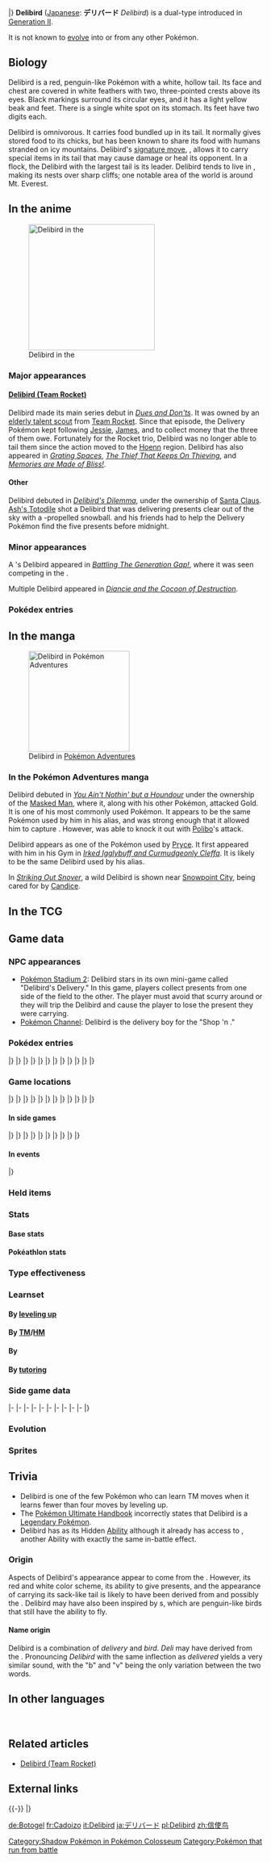 {{PokémonPrevNext/Head|type=Ice|type2=Flying}}
{{PokémonPrevNext/GO|species=Delibird}}
{{PokémonPrevNext/Pokémon|type=Ice|prevnum=224|prev=Octillery|nextnum=226|next=Mantine|round=none}}
{{PokémonPrevNext/Disambig|species=Delibird}}
|}
{{Pokémon Infobox
|name=Delibird
|jname=デリバード
|jtranslit=Deribādo
|tmname=Delibird
|ndex=225
|oldjdex=190
|jdex=194
|u2dex=254
|karea=Mountain
|kdex=090
|adex=081
|abrow=209
|obrow=256
|opbrow=032
|typebox=1
|type1=Ice
|type2=Flying
|category=Delivery
|height-ftin=2'11″
|height-m=0.9
|weight-lbs=35.3
|weight-kg=16.0
|abilityn=d
|ability1=Vital Spirit
|ability2=Hustle
|abilityd=Insomnia
|egggroupn=2
|egggroup1=Water 1
|egggroup2=Field
|eggcycles=20
|evtotal=1
|evsp=1
|expyield=116
|oldexp=183
|lv100exp=800,000
|gendercode=127
|color=Red
|catchrate=45
|body=09
|pokefordex=delibird
|generation=2
|friendship=70
}}
'''Delibird''' ([[List of Japanese Pokémon names|Japanese]]: '''デリバード''' ''Delibird'') is a dual-type {{2t|Ice|Flying}} {{OBP|Pokémon|species}} introduced in [[Generation II]].

It is not known to [[Evolution|evolve]] into or from any other Pokémon.

==Biology==
Delibird is a red, penguin-like Pokémon with a white, hollow tail. Its face and chest are covered in white feathers with two, three-pointed crests above its eyes. Black markings surround its circular eyes, and it has a light yellow beak and feet. There is a single white spot on its stomach. Its feet have two digits each.

Delibird is omnivorous. It carries food bundled up in its tail. It normally gives stored food to its chicks, but has been known to share its food with humans stranded on icy mountains. Delibird's [[signature move]], {{m|Present}}, allows it to carry special items in its tail that may cause damage or heal its opponent. In a flock, the Delibird with the largest tail is its leader. Delibird tends to live in {{DL|List of Pokémon by habitat|Mountain Pokémon|mountainous regions}}, making its nests over sharp cliffs; one notable area of the world is around Mt. Everest.

==In the anime==
[[File:Team Rocket Delibird.png|thumb|250px|left|Delibird in the {{pkmn|anime}}]]
===Major appearances===
====[[Delibird (Team Rocket)]]====
Delibird made its main series debut in ''[[EP231|Dues and Don'ts]]''. It was owned by an [[Rocket Scout|elderly talent scout]] from [[Team Rocket]]. Since that episode, the Delivery Pokémon kept following [[Jessie]], [[James]], and {{MTR}} to collect money that the three of them owe. Fortunately for the Rocket trio, Delibird was no longer able to tail them since the action moved to the [[Hoenn]] region. Delibird has also appeared in ''[[AG177|Grating Spaces]]'', ''[[DP080|The Thief That Keeps On Thieving]]'', and ''[[DP191|Memories are Made of Bliss!]]''.

====Other====
Delibird debuted in ''[[PK08|Delibird's Dilemma]]'', under the ownership of [[Santa Claus]]. [[Ash's Totodile]] shot a Delibird that was delivering presents clear out of the sky with a {{m|Water Gun}}-propelled snowball. {{AP|Pikachu}} and his friends had to help the Delivery Pokémon find the five presents before midnight.

===Minor appearances===
A {{pkmn|Coordinator}}'s Delibird appeared in ''[[DP095|Battling The Generation Gap!]]'', where it was seen competing in the {{to|Celestic}} {{pkmn|Contest}}.

Multiple Delibird appeared in ''[[M17|Diancie and the Cocoon of Destruction]]''.

===Pokédex entries===
{{Animedexheader|Johto}}
{{Animedexbody|EP231|Delibird|Ash's Pokédex|Delibird, the Delivery Pokémon. Delibird's most unique [[Move|attack]] is {{m|Present|giving presents}}. However, some of these presents have been known to explode. Sometimes, Delibird's presents can actually restore energy to its opponents.}}
{{Animedexfooter/Pokémon|original|Johto}}

==In the manga==
[[File:Masked Man Delibird.png|thumb|200px|Delibird in [[Pokémon Adventures]]]]
===In the Pokémon Adventures manga===
Delibird debuted in ''[[PS103|You Ain't Nothin' but a Houndour]]'' under the ownership of the [[Masked Man]], where it, along with his other Pokémon, attacked Gold. It is one of his most commonly used Pokémon. It appears to be the same Pokémon used by him in his alias, and was strong enough that it allowed him to capture {{p|Ho-Oh}}. However, {{adv|Gold}} was able to knock it out with [[Polibo]]'s {{m|Perish Song}} attack.

Delibird appears as one of the Pokémon used by [[Pryce]]. It first appeared with him in his Gym in ''[[PS143|Irked Igglybuff and Curmudgeonly Cleffa]]''. It is likely to be the same Delibird used by his alias.

In ''[[PS387|Striking Out Snover]]'', a wild Delibird is shown near [[Snowpoint City]], being cared for by [[Candice]].

==In the TCG==
{{main|Delibird (TCG)}}

==Game data==
===NPC appearances===
* [[Pokémon Stadium 2]]: Delibird stars in its own mini-game called "Delibird's Delivery." In this game, players collect presents from one side of the field to the other. The player must avoid {{p|Swinub}} that scurry around or they will trip the Delibird and cause the player to lose the present they were carrying.
* [[Pokémon Channel]]: Delibird is the delivery boy for the "Shop 'n {{p|Squirtle}}."

===Pokédex entries===
{{Dex/Header|type=Ice|type2=Flying}}
{{Dex/NA|gen=II}}
{{Dex/Gen|gen=II}}
{{Dex/Entry1|v=Gold|entry=It carries food all day long. There are tales about lost people who were saved by the food it had.}}
{{Dex/Entry1|v=Silver|entry=It nests at the edge of sharp cliffs. It spends all day carrying food to its awaiting chicks.}}
{{Dex/Entry1|v=Crystal|entry=It always carries its food with it, wherever it goes. If attacked, it throws its food at the opponent.}}
{{Dex/Entry1|v=Stadium 2|t=FFF|color=000|entry=It carries food all day long. There are tales about lost people who were saved by the food it had.}}
|}
|}
{{Dex/Gen|gen=III}}
{{Dex/Entry2|v=Ruby|v2=Sapphire|t=FFF|t2=FFF|entry=Delibird carries its food bundled up in its tail. There once was a famous explorer who managed to reach the peak of {{wp|Mount Everest|Mt. Everest}} thanks to one of these Pokémon sharing its food.}}
{{Dex/Entry1|v=Emerald|t=FFF|entry=It carries food bundled up in its tail. There was a famous explorer who managed to scale Mt. Everest thanks to a Delibird sharing its food.}}
{{Dex/Entry1|v=FireRed|entry=It nests at the edge of sharp cliffs. It spends all day carrying food to its awaiting chicks.}}
{{Dex/Entry1|v=LeafGreen|entry=It carries food all day long. There are tales about lost people who were saved by the food it had.}}
|}
|}
{{Dex/Gen|gen=IV}}
{{Dex/Entry3|v=Diamond|v2=Pearl|v3=Platinum|entry=It carries food rolled up in its tail. It has the habit of sharing food with people lost in mountains.}}
{{Dex/Entry1|v=HeartGold|entry=It carries food all day long. There are tales about lost people who were saved by the food it had.}}
{{Dex/Entry1|v=SoulSilver|entry=It nests at the edge of sharp cliffs. It spends all day carrying food to its awaiting chicks.}}
|}
|}
{{Dex/Gen|gen=V}}
{{Dex/Entry2|v=Black|v2=White|t=FFF|entry=It carries food rolled up in its tail. It has the habit of sharing food with people lost in mountains.}}
{{Dex/Entry2|v=Black 2|v2=White 2|t=FFF|entry=It carries food all day long. When someone is lost in the mountains, it shares that food.}}
|}
|}
{{Dex/Gen|gen=VI}}
{{Dex/Entry1|v=X|t=FFF|entry=It carries food rolled up in its tail. It has the habit of sharing food with people lost in mountains.}}
{{Dex/Entry1|v=Y|entry=It carries food all day long. When someone is lost in the mountains, it shares that food.}}
{{Dex/Entry2|v=Omega Ruby|v2=Alpha Sapphire|t=FFF|t2=fff|entry=Delibird carries its food bundled up in its tail. There once was a famous explorer who managed to reach the peak of the world's highest mountain, thanks to one of these Pokémon sharing its food.}}
|}
|}
{{Dex/Gen|gen=VII}}
{{Dex/Entry1|v=Sun|entry=Although it naturally prefers colder locales, Delibird in [[Alola]] seem able to withstand the heat to a certain extent.}}
{{Dex/Entry1|v=Moon|entry=It has a generous habit of sharing its food with people and Pokémon, so it's always scrounging around for more food.}}
{{Dex/Entry1|v=Ultra Sun|entry=It shares its food with people who are stranded. Because Delibird is omnivorous, sometimes it gives those people bug Pokémon.}}
{{Dex/Entry1|v=Ultra Moon|entry=It wraps food in its tail to carry it around. The Delibird with the biggest tail is the boss of the flock!}}
|}
|}
{{Dex/Footer}}

===Game locations===
{{Availability/Header|type=Ice|type2=Flying}}
{{Availability/NA|gen=II}}
{{Availability/Gen|gen=II}}
{{Availability/Entry1/None|1|v=Gold|area=[[Trade]], {{pkmn2|Event}}}}
{{Availability/Entry1|1|v=Silver|area=[[Ice Path]]}}
{{Availability/Entry1|1|v=Crystal|area=[[Ice Path]]}}
|}
|}
{{Availability/Gen|gen=III}}
{{Availability/Entry2/None|v=Ruby|v2=Sapphire|area=[[Trade]], {{pkmn2|Event}}}}
{{Availability/Entry1/None|v=Emerald|area=[[Trade]], {{pkmn2|Event}}}}
{{Availability/Entry1|v=FireRed|area=[[Icefall Cave]]}}
{{Availability/Entry1/None|v=LeafGreen|area=[[Trade]], {{pkmn2|Event}}}}
{{Availability/Entry1|v=Colosseum|area=[[Realgam Tower]] {{color2|{{shadow color}}|Shadow Pokémon|(Shadow)}}}}
{{Availability/Entry1/None|v=XD|link=Pokémon XD: Gale of Darkness}}
|}
|}
{{Availability/Gen|gen=IV}}
{{Availability/Entry2|v=Diamond|v2=Pearl|area={{rt|216|Sinnoh}} ([[Pokémon outbreak|Swarm]])}}
{{Availability/Entry1|v=Platinum|area={{rt|217|Sinnoh}} ([[Pokémon outbreak|Swarm]])}}
{{Availability/Entry1/None|v=HeartGold}}
{{Availability/Entry1|v=SoulSilver|area=[[Ice Path]]}}
{{Availability/Entry1|v=Pal Park|color={{locationcolor/light|mountain}}|link=Pal Park|area={{DL|List of Pokémon by Pal Park location|Mountain}}}}
|}
|}
{{Availability/Gen|gen=V}}
{{Availability/Entry2|v=Black|v2=White|t=fff|area=[[Giant Chasm]]}}
{{Availability/Entry2|v=Black 2|v2=White 2|t=fff|area={{rt|22|Unova}} and [[Giant Chasm]]}}
{{Availability/Entry1|v=Dream World|color={{dream color}}|area={{dwa|Windswept Sky}}}}
|}
|}
{{Availability/Gen|gen=VI}}
{{Availability/Entry2|v=X|v2=Y|t=fff|area={{rt|17|Kalos}}, [[Friend Safari]] ([[Friend Safari#Ice-type Safari|Ice]])}}
{{Availability/Entry2|v=Omega Ruby|v2=Alpha Sapphire|t=FFF|t2=fff|area=[[Shoal Cave]] ({{DL|DexNav|hidden Pokémon}}{{tt|*|After capturing or defeating Groudon/Kyogre}})}}
|}
|}
{{Availability/Gen|gen=VII}}
{{Availability/Entry2|v=Sun|v2=Moon|area={{rt|3|Alola}}}}
{{Availability/Entry2|v=Ultra Sun|v2=Ultra Moon|area=[[Seaward Cave]]}}
|}
|}
{{Availability/Footer}}

====In side games====
{{Availability/Header|type=Ice|type2=Flying}}
{{Availability/NA|gen=II}}
{{Availability/Gen|gen=II}}
{{Availability/NA/Side|gen=II}}
|}
|}
{{Availability/Gen|gen=III}}
{{Availability/Entry1|v=Channel|color={{water color}}|area=Upgrade binder}}
{{Availability/Entry1|v=Trozei!|color={{yellow color}}|area=[[Secret Storage 19]], Endless Level 30, Forever Level 5, [[Mr. Who's Den]]}}
{{Availability/Entry2|v=MD Red|v2=MD Blue|link=Pokémon Mystery Dungeon: Red Rescue Team and Blue Rescue Team|area=[[Northwind Field]] (17F-25F)}}
|}
|}
{{Availability/Gen|gen=IV}}
{{Availability/Entry2|v=MD Time|v2=MD Darkness|link=Pokémon Mystery Dungeon: Explorers of Time and Explorers of Darkness|area=[[Blizzard Island]] (1F-20F), [[Crevice Cave]] (B1-B10, Lower Crevice Cave B1-B4), [[Mt. Avalanche]] (B1-B19)}}
{{Availability/Entry1|v=MD Sky|link=Pokémon Mystery Dungeon: Explorers of Sky|area=[[Blizzard Island]] (1F-20F), [[Crevice Cave]] (B1-B10, Lower Crevice Cave B1-B4), [[Mt. Avalanche]] (B1-B19)}}
{{Availability/Entry1|v=Ranger: SoA|link=Pokémon Ranger: Shadows of Almia|color={{SoA color}}|area=[[Hia Valley]]}}
<!--{{Availability/Entry1|v=MD Stormy|link=Pokémon Mystery Dungeon (WiiWare)|color={{water color}}|area=}}-->
{{Availability/Entry1|v=PokéPark Wii|link=PokéPark Wii: Pikachu's Adventure|color={{grass color}}|area=[[Iceberg Zone]]}}
{{Availability/Entry1|v=Ranger: GS|link=Pokémon Ranger: Guardian Signs|color={{GS color}}|area=[[Mt. Sorbet]], [[Forest Temple]], [[Fire Temple]], [[Ice Temple]], [[Thunder Temple]], [[Dark Temple]], [[Light Temple]]}}
|}
|}
{{Availability/Gen|gen=V}}
{{Availability/Entry1|1|v=Rumble Blast|color={{fire color}}|area=Glacier: [[Frozen Tundra]]}}
{{Availability/Entry1|1|v=PokéPark 2|link=PokéPark 2: Wonders Beyond|color={{grass color}}|area=[[Crag Area]]}}
{{Availability/Entry1|1|v=Rumble U|color={{fire color}}|area=[[Verdant Plaza#Four Seasons in the Forest|Verdant Plaza: Four Seasons in the Forest]]}}
|}
|}
{{Availability/Gen|gen=VI}}
{{Availability/Entry1|1|v=Battle Trozei|color={{defense color}}|area=[[Safari Jungle#Friday Stage 3|Safari Jungle: Stage 3]]{{dotw|Fr}}}}
{{Availability/Entry1|1|v=Shuffle|color={{beauty color}}|area=[[Mt. Vinter|Mt. Vinter: Stage 106]]<br>Event: ''[[Special Stages|Rake In Some Items!]]''<br>Event: ''{{DL|Special Stages|A Great Chance a Day!}}'' <small>(Holiday)</small>}}
{{Availability/Entry1|1|v=Rumble World|color={{fire color}}|area=[[Pearl Marsh#Aurora Ice Field|Pearl Marsh: Aurora Ice Field]] <small>(All Areas)</small>}}
|}
|}
{{Availability/Footer}}

====In events====
{{eventAvail/h|Language/Region|type=Ice|type2=Flying}}
{{eventAvail|{{gameabbrev2|GSC}}|Gotta Catch 'Em All Station! Pay Day Delibird|English|United States|5|December 21 to 27, 2001|link=List of Gotta Catch 'Em All event Pokémon#Pay Day Delibird}}
{{eventAvail|{{gameabbrev2|GSC}}|Gotta Catch 'Em All Station! Spikes Delibird|English|United States|5|December 20 to 26, 2002|link=List of Gotta Catch 'Em All event Pokémon#Spikes Delibird}}
{{eventAvail|{{gameabbrev3|RSEFRLG}}|Gather More Pokémon! Third Campaign Delibird|Japanese|Japan|10|January 14 to 29, 2006|link=List of Gather More Pokémon! Campaign event Pokémon#Delibird}}
{{eventAvail|{{gameabbrev6|ORAS}}|PGL Delibird|Japanese region|Online|10|December 25, 2015 to February 29, 2016|link=List of Japanese region serial code event Pokémon distributions in Generation VI#PGL Delibird}}
{{eventAvail|{{gameabbrev6|ORAS}}|PGL Delibird|American region|Online|10|December 25, 2015 to February 29, 2016|link=List of American region serial code event Pokémon distributions in Generation VI#PGL Delibird}}
{{eventAvail|{{gameabbrev6|ORAS}}|PGL Delibird|PAL region|Online|10|December 25, 2015 to February 29, 2016|link=List of PAL region serial code event Pokémon distributions in Generation VI#PGL Delibird}}
{{eventAvail|{{gameabbrev6|ORAS}}|PGL Delibird|Korean region|Online|10|December 25, 2015 to February 29, 2016|link=List of Korean region serial code event Pokémon distributions in Generation VI#PGL Delibird}}
{{eventAvail|{{gameabbrev6|ORAS}}|PGL Delibird|Taiwanese region|Online|10|December 25, 2015 to February 29, 2016|link=List of Taiwanese region serial code event Pokémon distributions in Generation VI#PGL Delibird}}
|}

===Held items===
{{HeldItems
|type=Ice|type2=Flying
|colo1=NeverMeltIce|colo1type=None|colo1rar=100
|event1=Relic Gold|event1type=None|event1rar=100
}}

===Stats===
====Base stats====
{{BaseStats
|type=Ice
|type2=Flying
|HP=     45
|Attack= 55
|Defense=45
|SpAtk=  65
|SpDef=  45
|Speed=  75 }}

====Pokéathlon stats====
{{Pokéthlon
|type=Ice
|type2=Flying
|Speed=3
|SpeedMax=3
|Power=3
|PowerMax=3
|Technique=3
|TechniqueMax=4
|Stamina=4
|StaminaMax=5
|Jump=3
|JumpMax=3
}}

===Type effectiveness===
{{TypeEffectiveness
|type1=Ice
|type2=Flying
|Normal=  100
|Fighting=100
|Flying=  100
|Poison=  100
|Ground=    0
|Rock=    400
|Bug=      50
|Ghost=   100
|Steel=   200
|Fire=    200
|Water=   100
|Grass=    50
|Electric=200
|Psychic= 100
|Ice=     100
|Dragon=  100
|Dark=    100
|Fairy=   100
|notes=yes
|flying=yes
|newground=1}}

===Learnset===
====By [[Level|leveling up]]====
{{learnlist/levelh/7|Delibird|Ice|Flying|2}}
{{learnlist/level7|1|Present|Normal|Physical|&mdash;|90|15}}
{{learnlist/level7|25|Drill Peck|Flying|Physical|80|100|20||'''}}
{{learnlist/levelf/7|Delibird|Ice|Flying|2}}

====By [[TM]]/[[HM]]====
{{learnlist/tmh/7|Delibird|Ice|Flying|2}}
{{learnlist/tm7|TM06|Toxic|Poison|Status|&mdash;|90|10}}
{{learnlist/tm7|TM07|Hail|Ice|Status|&mdash;|&mdash;|10}}
{{learnlist/tm7|TM10|Hidden Power|Normal|Special|60|100|15}}
{{learnlist/tm7|TM13|Ice Beam|Ice|Special|90|100|10||'''}}
{{learnlist/tm7|TM14|Blizzard|Ice|Special|110|70|5||'''}}
{{learnlist/tm7|TM17|Protect|Normal|Status|&mdash;|&mdash;|10}}
{{learnlist/tm7|TM18|Rain Dance|Water|Status|&mdash;|&mdash;|5}}
{{learnlist/tm7|TM21|Frustration|Normal|Physical|&mdash;|100|20}}
{{learnlist/tm7|TM27|Return|Normal|Physical|&mdash;|100|20}}
{{learnlist/tm7|TM31|Brick Break|Fighting|Physical|75|100|15}}
{{learnlist/tm7|TM32|Double Team|Normal|Status|&mdash;|&mdash;|15}}
{{learnlist/tm7|TM40|Aerial Ace|Flying|Physical|60|&mdash;|20||'''}}
{{learnlist/tm7|TM42|Facade|Normal|Physical|70|100|20}}
{{learnlist/tm7|TM44|Rest|Psychic|Status|&mdash;|&mdash;|10}}
{{learnlist/tm7|TM45|Attract|Normal|Status|&mdash;|100|15}}
{{learnlist/tm7|TM46|Thief|Dark|Physical|60|100|25}}
{{learnlist/tm7|TM48|Round|Normal|Special|60|100|15}}
{{learnlist/tm7|TM56|Fling|Dark|Physical|&mdash;|100|10}}
{{learnlist/tm7|TM59|Brutal Swing|Dark|Physical|60|100|20}}
{{learnlist/tm7|TM70|Aurora Veil|Ice|Status|&mdash;|&mdash;|20}}
{{learnlist/tm7|TM76|Fly|Flying|Physical|90|95|15||'''}}
{{learnlist/tm7|TM79|Frost Breath|Ice|Special|60|90|10||'''}}
{{learnlist/tm7|TM87|Swagger|Normal|Status|&mdash;|85|15}}
{{learnlist/tm7|TM88|Sleep Talk|Normal|Status|&mdash;|&mdash;|10}}
{{learnlist/tm7|TM90|Substitute|Normal|Status|&mdash;|&mdash;|10}}
{{learnlist/tm7|TM100|Confide|Normal|Status|&mdash;|&mdash;|20}}
{{learnlist/tmf/7|Delibird|Ice|Flying|2}}

====By {{pkmn|breeding}}====
{{learnlist/breedh/7|Delibird|Ice|Flying|2}}
{{learnlist/breed7|{{MSP|037A|Vulpix}}{{MSP|086|Seel}}{{MSP|087|Dewgong}}{{MSP|134|Vaporeon}}{{MSP|223|Remoraid}}{{MSP|224|Octillery}}<br>{{MSP|363|Spheal}}{{MSP|364|Sealeo}}{{MSP|365|Walrein}}|Aurora Beam|Ice|Special|65|100|20||'''}}
{{learnlist/breed7|{{MSP|263|Zigzagoon}}{{MSP|264|Linoone}}{{MSP|766|Passimian}}|Bestow|Normal|Status|&mdash;|&mdash;|15}}
{{learnlist/breed7|{{MSP|287|Slakoth}}{{MSP|288|Vigoroth}}{{MSP|289|Slaking}}{{MSP|448|Lucario}}{{MSP|745Mn|Lycanroc}}{{MSP|745D|Lycanroc}}<br>{{MSP|749|Mudbray}}{{MSP|750|Mudsdale}}{{MSP|771|Pyukumuku}}|Counter|Fighting|Physical|—|100|20|{{sup/7|USUM}}}}
{{learnlist/breed7|{{MSP|228|Houndour}}{{MSP|686|Inkay}}|Destiny Bond|Ghost|Status|&mdash;|&mdash;|5|*}}
{{learnlist/breed7|{{MSP|052|Meowth}}{{MSP|052A|Meowth}}{{MSP|053|Persian}}{{MSP|053A|Persian}}{{MSP|271|Lombre}}{{MSP|274|Nuzleaf}}<br>{{MSP|300|Skitty}}{{MSP|301|Delcatty}}{{MSP|431|Glameow}}{{MSP|432|Purugly}}{{MSP|509|Purrloin}}{{MSP|510|Liepard}}<br>{{MSP|619|Mienfoo}}{{MSP|620|Mienshao}}{{MSP|677|Espurr}}{{MSP|678|Meowstic}}|Fake Out|Normal|Physical|40|100|10}}
{{learnlist/breed7|{{MSP|037A|Vulpix}}{{MSP|131|Lapras}}{{MSP|220|Swinub}}|Freeze-Dry|Ice|Special|70|100|20|*|'''}}
{{learnlist/breed7|{{MSP|196|Espeon}}{{MSP|359|Absol}}{{MSP|517|Munna}}{{MSP|527|Woobat}}{{MSP|528|Swoobat}}{{MSP|655|Delphox}}<br>{{MSP|765|Oranguru}}|Future Sight|Psychic|Special|120|100|10}}
{{learnlist/breed7|{{MSP|027A|Sandshrew}}{{MSP|028A|Sandslash}}{{MSP|363|Spheal}}{{MSP|364|Sealeo}}{{MSP|365|Walrein}}|Ice Ball|Ice|Physical|30|90|20||'''}}
{{learnlist/breed7|{{MSP|158|Totodile}}{{MSP|215|Sneasel}}{{MSP|427|Buneary}}{{MSP|461|Weavile}}{{MSP|559|Scraggy}}{{MSP|613|Cubchoo}}<br>{{MSP|759|Stufful}}|Ice Punch|Ice|Physical|75|100|15|*|'''}}
{{learnlist/breed7|{{MSP|037A|Vulpix}}{{MSP|038A|Ninetales}}{{MSP|086|Seel}}{{MSP|087|Dewgong}}{{MSP|131|Lapras}}{{MSP|215|Sneasel}}<br>{{MSP|220|Swinub}}{{MSP|471|Glaceon}}|Ice Shard|Ice|Physical|40|100|30||'''}}
{{learnlist/breed7|{{MSP|037A|Vulpix}}{{MSP|086|Seel}}{{MSP|087|Dewgong}}{{MSP|215|Sneasel}}{{MSP|220|Swinub}}{{MSP|221|Piloswine}}<br>{{MSP|461|Weavile}}{{MSP|471|Glaceon}}{{MSP|613|Cubchoo}}{{MSP|614|Beartic}}{{MSP|728|Popplio}}{{MSP|729|Brionne}}<br>{{MSP|730|Primarina}}|Icy Wind|Ice|Special|55|95|15||'''}}
{{learnlist/breed7|{{MSP|019|Rattata}}{{MSP|019A|Rattata}}{{MSP|020|Raticate}}{{MSP|020A|Raticate}}{{MSP|025|Pikachu}}{{MSP|026|Raichu}}<br>{{MSP|026A|Raichu}}{{MSP|037|Vulpix}}{{MSP|038|Ninetales}}{{MSP|078|Rapidash}}{{MSP|133|Eevee}}{{MSP|134|Vaporeon}}<br>{{MSP|135|Jolteon}}{{MSP|136|Flareon}}{{MSP|155|Cyndaquil}}{{MSP|156|Quilava}}{{MSP|157|Typhlosion}}{{MSP|161|Sentret}}<br>{{MSP|162|Furret}}{{MSP|196|Espeon}}{{MSP|197|Umbreon}}{{MSP|215|Sneasel}}{{MSP|255|Torchic}}{{MSP|256|Combusken}}<br>{{MSP|257|Blaziken}}{{MSP|278|Wingull}}{{MSP|283|Surskit}}{{MSP|284|Masquerain}}{{MSP|309|Electrike}}{{MSP|310|Manectric}}<br>{{MSP|335|Zangoose}}{{MSP|359|Absol}}{{MSP|417|Pachirisu}}{{MSP|418|Buizel}}{{MSP|419|Floatzel}}{{MSP|427|Buneary}}<br>{{MSP|428|Lopunny}}{{MSP|448|Lucario}}{{MSP|461|Weavile}}{{MSP|470|Leafeon}}{{MSP|471|Glaceon}}{{MSP|522|Blitzle}}<br>{{MSP|523|Zebstrika}}{{MSP|587|Emolga}}{{MSP|656|Froakie}}{{MSP|657|Frogadier}}{{MSP|658|Greninja}}{{MSP|659|Bunnelby}}<br>{{MSP|660|Diggersby}}{{MSP|700|Sylveon}}{{MSP|745|Lycanroc}}|Quick Attack|Normal|Physical|40|100|30}}
{{learnlist/breed7|{{MSP|007|Squirtle}}{{MSP|008|Wartortle}}{{MSP|009|Blastoise}}{{MSP|027|Sandshrew}}{{MSP|027A|Sandshrew}}{{MSP|028|Sandslash}}<br>{{MSP|028A|Sandslash}}{{MSP|232|Donphan}}{{MSP|324|Torkoal}}{{MSP|529|Drilbur}}{{MSP|530|Excadrill}}{{MSP|775|Komala}}|Rapid Spin|Normal|Physical|20|100|40}}
{{learnlist/breed7|{{MSP|658|Greninja}}|Spikes|Ground|Status|&mdash;|&mdash;|20}}
{{learnlist/breed7|{{MSP|320|Wailmer}}{{MSP|321|Wailord}}{{MSP|325|Spoink}}{{MSP|326|Grumpig}}{{MSP|349|Feebas}}{{MSP|427|Buneary}}<br>{{MSP|428|Lopunny}}{{MSP|692|Clauncher}}{{MSP|693|Clawitzer}}|Splash|Normal|Status|&mdash;|&mdash;|40}}
{{learnlist/breedf/7|Delibird|Ice|Flying|2}}

====By [[Move Tutor|tutoring]]====
{{learnlist/tutorh/7|Delibird|Ice|Flying|2}}
{{learnlist/tutor7|Bounce|Flying|Physical|85|85|5||'''|no|yes}}
{{learnlist/tutor7|Defog|Flying|Status|—|—|15|||no|yes}}
{{learnlist/tutor7|Focus Punch|Fighting|Physical|150|100|20|||no|yes}}
{{learnlist/tutor7|Gunk Shot|Poison|Physical|120|80|5|||no|yes}}
{{learnlist/tutor7|Ice Punch|Ice|Physical|75|100|15||'''|no|yes}}
{{learnlist/tutor7|Icy Wind|Ice|Special|55|95|15||'''|no|yes}}
{{learnlist/tutor7|Recycle|Normal|Status|—|—|10|||no|yes}}
{{learnlist/tutor7|Seed Bomb|Grass|Physical|80|100|15|||no|yes}}
{{learnlist/tutor7|Signal Beam|Bug|Special|75|100|15|||no|yes}}
{{learnlist/tutor7|Sky Attack|Flying|Physical|140|90|5||'''|no|yes}}
{{learnlist/tutor7|Snore|Normal|Special|50|100|15|||no|yes}}
{{learnlist/tutor7|Water Pulse|Water|Special|60|100|20|||no|yes}}
{{learnlist/tutorf/7|Delibird|Ice|Flying|2}}

===Side game data===
{{Spindata/Head|type=Ice|type2=Flying}}
{{Spindata/Trozei|col=6|type=Ice|ndex=225|rarity=Common}}
|-
{{Spindata/MDRB|col=6|type=Ice|ndex=225
|body=1
|rate=8.8
|area=Frigid Cavern
|P1=If you need anything delivered, I'm at your service!
|P2=Wait a second... Only half my HP is left!
|P3=I'm finished... I have no energy left at all...
|PL=Oh, yippee! I leveled up! That makes me happy!
}}
|-
{{Spindata/MDTDS|col=6|type=Ice|ndex=225
|body=1
|rate=8.2
|IQ=B
}}
|-
{{Spindata/Ranger SoA|col=6|type=Ice
|group=Ice
|assist=Ice
|field=Crush
|fieldpower=1
|browser=It hurls hunks of ice to attack.
}}
|-
{{Spindata/Ranger GS|col=6|type=Ice
|group=Ice
|assist=Ice
|field=Crush
|fieldpower=3
|browser=It causes blizzards around itself that make Pokémon Stopped.
}}
|-
{{Spindata/RumbleBlast|col=6|type=Ice
|att=2
|def=1
|speed=3
}}
|-
{{Spindata/PokéPark|col=6|type=Ice|ndex=225
|Pad=Delibird gave you the Ice Tree decorations as presents. His favorite Attraction is {{DL|Attractions|Empoleon's Snow Slide}}.
}}
|-
{{Spindata/PokéPark2|col=6|type=Ice|ndex=225
|pad=Maybe because his tail is like a bag, but he is often asked to deliver things to other Pokémon. He can't say no, because he really likes to have others rely on him.
}}
|-
{{Spindata/Battle Trozei|col=6|type=Ice|ndex=225
|power=1
}}
|-
{{Spindata/Shuffle|col=3|type=Ice|ndex=225|num=144
|min=50
|max=100
|raisemaxlevel=5
|skill=Chill
|skilldesc=Delays your opponent's disruptions.
}}
{{Spindata/Shuffle|col=3|type=Ice|ndex=225Holiday|num=144
|min=50
|max=100
|raisemaxlevel=5
|skill=Stabilize++
|skilldesc=Sometimes erases five of the foe's disruptions on the board.
}}
|-
{{Spindata/GO|col=6|type=Ice|ndex=225
|buddy=5
|evolution=N/A
|stamina=90
|attack=128
|defense=90
|fast={{m|Ice Shard}}, {{m|Quick Attack}}, {{m|Present}}
|special={{m|Ice Punch}}, {{m|Icy Wind}}, {{m|Aerial Ace}}
}}
|}

===Evolution===
{{Evobox-1
|type1=Ice
|type2=Flying
|pictype=art
|no1=225
|name1=Delibird
|type1-1=Ice
|type2-1=Flying}}

===Sprites===
{{Spritebox/Header|type=Ice|type2=Flying}}
{{Spritebox/NA|gen=II}}
{{Spritebox/2|ndex=225}}
{{Spritebox/3|ndex=225}}
{{Spritebox/4|ndex=225}}
{{Spritebox/5|ndex=225}}
{{Spritebox/6|ndex=225}}
{{Spritebox/7|ndex=225}}
{{Spritebox/Footer|225|Delibird}}

==Trivia==
* Delibird is one of the few Pokémon who can learn TM moves when it learns fewer than four moves by leveling up.
* The [[Pokémon Ultimate Handbook]] incorrectly states that Delibird is a [[Legendary Pokémon]].
* Delibird has {{a|Insomnia}} as its Hidden [[Ability]] although it already has access to {{a|Vital Spirit}}, another Ability with exactly the same in-battle effect.

===Origin===
Aspects of Delibird's appearance appear to come from the {{wp|rockhopper penguin}}. However, its red and white color scheme, its ability to give presents, and the appearance of carrying its sack-like tail is likely to have been derived from {{wp|Santa Claus}} and possibly the {{wp|white stork}}. Delibird may have also been inspired by {{wp|puffin}}s, which are penguin-like birds that still have the ability to fly.

====Name origin====
Delibird is a combination of ''delivery'' and ''bird''. ''Deli'' may have derived from the {{wp|Adélie penguin}}. Pronouncing ''Delibird'' with the same inflection as ''delivered'' yields a very similar sound, with the "b" and "v" being the only variation between the two words.

==In other languages==
{{Other languages|type=Ice|type2=Flying
|ja=デリバード ''Delibird''|jameaning=From ''deliver'' and ''bird''
|fr=Cadoizo|frmeaning=From ''{{tt|cadeau|present}}'' and ''{{tt|oiseau|bird}}''
|es=Delibird|esmeaning=Same as English name
|de=Botogel|demeaning=From ''{{tt|Bote|messenger}}'' and ''{{tt|Vogel|bird}}''
|it=Delibird|itmeaning=Same as English name
|ko=딜리버드 ''Delibird''|komeaning=Transliteration of its English name
|zh_cmn=信使鳥 / 信使鸟 ''Xìnshǐniǎo''|zh_cmnmeaning=Literally "Messenger bird"
|hi=डेलिबार्ड ''Delibird''|himeaning=Transcription of English name
|ru=Делибёрд ''Delibyord''|rumeaning=Transcription of English name
}}
<br clear="left">

==Related articles==
* [[Delibird (Team Rocket)]]

==External links==

{{-}}
{{PokémonPrevNext/Head|type=Ice|type2=Flying}}
{{PokémonPrevNext/Pokémon|type=Ice|prevnum=224|prev=Octillery|nextnum=226|next=Mantine}}
|}
{{Project Pokédex notice}}

[[Category:Shadow Pokémon in Pokémon Colosseum]]
[[Category:Pokémon that run from battle]]

[[de:Botogel]]
[[fr:Cadoizo]]
[[it:Delibird]]
[[ja:デリバード]]
[[pl:Delibird]]
[[zh:信使鸟]]